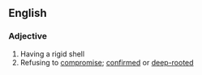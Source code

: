 ==English==

===Adjective===
{{en-adj|pos=[[hard]]-[[shell]]}}

# Having a rigid shell
# Refusing to [[compromise]]; [[confirmed]] or [[deep-rooted]]